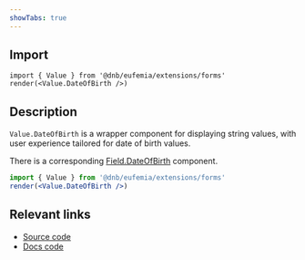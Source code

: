 ```yaml
---
showTabs: true
---
```


## Import

```tsx
import { Value } from '@dnb/eufemia/extensions/forms'
render(<Value.DateOfBirth />)
```

## Description

`Value.DateOfBirth` is a wrapper component for displaying string values, with user experience tailored for date of birth values.

There is a corresponding [Field.DateOfBirth](/uilib/extensions/forms/feature-fields/DateOfBirth) component.

```jsx
import { Value } from '@dnb/eufemia/extensions/forms'
render(<Value.DateOfBirth />)
```

## Relevant links

- [Source code](https://github.com/dnbexperience/eufemia/tree/main/packages/dnb-eufemia/src/extensions/forms/Value/DateOfBirth)
- [Docs code](https://github.com/dnbexperience/eufemia/tree/main/packages/dnb-design-system-portal/src/docs/uilib/extensions/forms/Value/DateOfBirth)
